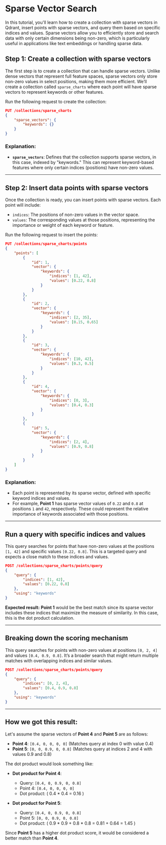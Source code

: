
# Sparse Vector Search

In this tutorial, you'll learn how to create a collection with sparse vectors in Qdrant, insert points with sparse vectors, and query them based on specific indices and values. Sparse vectors allow you to efficiently store and search data with only certain dimensions being non-zero, which is particularly useful in applications like text embeddings or handling sparse data.

## Step 1: Create a collection with sparse vectors

The first step is to create a collection that can handle sparse vectors. Unlike dense vectors that represent full feature spaces, sparse vectors only store non-zero values in select positions, making them more efficient. We’ll create a collection called `sparse_charts` where each point will have sparse vectors to represent keywords or other features.

Run the following request to create the collection:

```json withRunButton=true
PUT /collections/sparse_charts
{
    "sparse_vectors": {
        "keywords": {}
    }
}
```

### Explanation:
- **`sparse_vectors`**: Defines that the collection supports sparse vectors, in this case, indexed by "keywords." This can represent keyword-based features where only certain indices (positions) have non-zero values.

---

## Step 2: Insert data points with sparse vectors

Once the collection is ready, you can insert points with sparse vectors. Each point will include:
- `indices`: The positions of non-zero values in the vector space.
- `values`: The corresponding values at those positions, representing the importance or weight of each keyword or feature.

Run the following request to insert the points:

```json withRunButton=true
PUT /collections/sparse_charts/points
{
    "points": [
        {
            "id": 1,
            "vector": {
                "keywords": {
                    "indices": [1, 42],
                    "values": [0.22, 0.8]
                }
            }
        },
        {
            "id": 2,
            "vector": {
                "keywords": {
                    "indices": [2, 35],
                    "values": [0.15, 0.65]
                }
            }
        },
        {
            "id": 3,
            "vector": {
                "keywords": {
                    "indices": [10, 42],
                    "values": [0.3, 0.5]
                }
            }
        },
        {
            "id": 4,
            "vector": {
                "keywords": {
                    "indices": [0, 3],
                    "values": [0.4, 0.3]
                }
            }
        },
        {
            "id": 5,
            "vector": {
                "keywords": {
                    "indices": [2, 4],
                    "values": [0.9, 0.8]
                }
            }
        }
    ]
}
```

### Explanation:
- Each point is represented by its sparse vector, defined with specific keyword indices and values.
- For example, **Point 1** has sparse vector values of `0.22` and `0.8` at positions `1` and `42`, respectively. These could represent the relative importance of keywords associated with those positions.

---

## Run a query with specific indices and values

This query searches for points that have non-zero values at the positions `[1, 42]` and specific values `[0.22, 0.8]`. This is a targeted query and expects a close match to these indices and values.

```json withRunButton=true
POST /collections/sparse_charts/points/query
{
    "query": {
        "indices": [1, 42],
        "values": [0.22, 0.8]
    },
    "using": "keywords"
}
```

**Expected result:** **Point 1** would be the best match since its sparse vector includes these indices that maximize the measure of similarity. In this case, this is the dot product calculation.

---

## Breaking down the scoring mechanism

This query searches for points with non-zero values at positions `[0, 2, 4]` and values `[0.4, 0.9, 0.8]`. It’s a broader search that might return multiple matches with overlapping indices and similar values.

```json withRunButton=true
POST /collections/sparse_charts/points/query
{
    "query": {
        "indices": [0, 2, 4],
        "values": [0.4, 0.9, 0.8]
    },
    "using": "keywords"
}
```
---

## How we got this result:

Let's assume the sparse vectors of **Point 4** and **Point 5** are as follows:
- **Point 4**: `[0.4, 0, 0, 0, 0]`  (Matches query at index 0 with value 0.4)
- **Point 5**: `[0, 0, 0.9, 0, 0.8]`  (Matches query at indices 2 and 4 with values 0.9 and 0.8)

The dot product would look something like:
- **Dot product for Point 4**: 
   - Query: `[0.4, 0, 0.9, 0, 0.8]`
   - Point 4: `[0.4, 0, 0, 0, 0]`
   - Dot product: ( 0.4 * 0.4 = 0.16 \)

- **Dot product for Point 5**:
   - Query: `[0.4, 0, 0.9, 0, 0.8]`
   - Point 5: `[0, 0, 0.9, 0, 0.8]`
   - Dot product: ( 0.9 * 0.9 + 0.8 * 0.8 = 0.81 + 0.64 = 1.45 )

Since **Point 5** has a higher dot product score, it would be considered a better match than **Point 4**.
